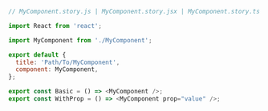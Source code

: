 ```js
// MyComponent.story.js | MyComponent.story.jsx | MyComponent.story.ts | MyComponent.story.tsx

import React from 'react';

import MyComponent from './MyComponent';

export default {
  title: 'Path/To/MyComponent',
  component: MyComponent,
};

export const Basic = () => <MyComponent />;
export const WithProp = () => <MyComponent prop="value" />;
```